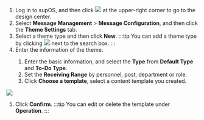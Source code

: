 

1. Log in to supOS, and then click <img src="https://wordpressfreezonex.oss-accelerate.aliyuncs.com/platform/7.png"/> at the upper-right corner to go to the design center.
2. Select <strong>Message Management</strong> > <strong>Message Configuration</strong>, and then click the <strong>Theme Settings</strong> tab.
3. Select a theme type and then click <strong>New</strong>.
:::tip
You can add a theme type by clicking <img src="https://wordpressfreezonex.oss-accelerate.aliyuncs.com/platform/28.png"/> next to the search box.
:::
4. Enter the information of the theme.

<ol>
<ol>
<li>Enter the basic information, and select the <b>Type</b> from <b>Default Type</b> and <b>To-Do Type</b>.</li>
<li>Set the <b>Receiving Range</b> by personnel, post, department or role.</li>
<li>Click <b>Choose a template</b>, select a content template you created.</li>
</ol>
</ol>

<img  width={450} src="https://wordpressfreezonex.oss-accelerate.aliyuncs.com/platform/43.png"/>

5. Click <strong>Confirm</strong>.
:::tip
You can edit or delete the template under <strong>Operation</strong>.
:::

